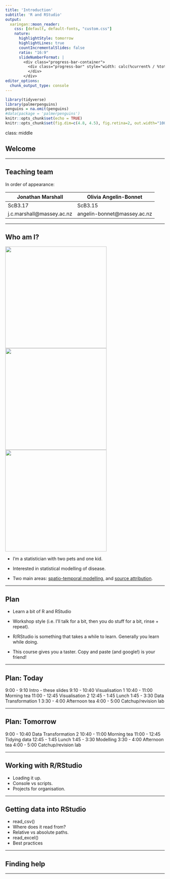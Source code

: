 ```yaml
---
title: 'Introduction'
subtitle: 'R and RStudio'
output:
  xaringan::moon_reader:
    css: [default, default-fonts, "custom.css"]
    nature:
      highlightStyle: tomorrow
      highlightLines: true
      countIncrementalSlides: false
      ratio: "16:9"
      slideNumberFormat: |
        <div class="progress-bar-container">
          <div class="progress-bar" style="width: calc(%current% / %total% * 100%);">
          </div>
        </div>
editor_options:
  chunk_output_type: console
---
```


```r
library(tidyverse)
library(palmerpenguins)
penguins = na.omit(penguins)
#data(package = 'palmerpenguins')
knitr::opts_chunk$set(echo = TRUE)
knitr::opts_chunk$set(fig.dim=c(4.8, 4.5), fig.retina=2, out.width="100%")
```

class: middle

## Welcome

---

## Teaching team

In order of appearance:

Jonathan Marshall         |  Olivia Angelin-Bonnet
--------------------------|----------------------------
ScB3.17                   |   ScB3.15
j.c.marshall@massey.ac.nz |   angelin-bonnet@massey.ac.nz

---

## Who am I?

<div align="center">
<span class='inline'>
  <a href="http://instagram.com/monstamini"><img src="graphics/jm/mini.png" style="width: 320px;" align="center"></a>
  <img src="graphics/jm/chilli.jpg" style="width: 320px;" align="center">
  <img src="graphics/jm/sam.jpg" style="width: 320px;" align="center">
</span>
</div>

- I'm a statistician with two pets and one kid.

- Interested in statistical modelling of disease.

- Two main areas: [spatio-temporal modelling](https://jmarshallnz.github.io/talks/nzsa2016), and [source attribution](jmarshallnz.github.io/talks/OHA2019).

---

## Plan

- Learn a bit of R and RStudio

- Workshop style (i.e. I'll talk for a bit, then you do stuff for a bit, rinse + repeat).

- R/RStudio is something that takes a while to learn. Generally you learn while doing.

- This course gives you a taster. Copy and paste (and google!) is your friend!

---

## Plan: Today

9:00 - 9:10 Intro - these slides
9:10 - 10:40 Visualisation 1
10:40 - 11:00 Morning tea
11:00 - 12:45 Visualisation 2
12:45 - 1:45 Lunch
1:45 - 3:30 Data Transformation 1
3:30 - 4:00 Afternoon tea
4:00 - 5:00 Catchup/revision lab

---

## Plan: Tomorrow

9:00 - 10:40 Data Transformation 2
10:40 - 11:00 Morning tea
11:00 - 12:45 Tidying data
12:45 - 1:45 Lunch
1:45 - 3:30 Modelling
3:30 - 4:00 Afternoon tea
4:00 - 5:00 Catchup/revision lab

---

## Working with R/RStudio

- Loading it up.
- Console vs scripts.
- Projects for organisation.

---

## Getting data into RStudio

- read_csv()
- Where does it read from?
- Relative vs absolute paths.
- read_excel()
- Best practices

---

## Finding help

---
